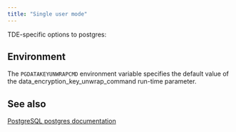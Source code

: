 ```yaml
---
title: "Single user mode"
---
```


TDE-specific options to postgres:


## Environment

The ``PGDATAKEYUNWRAPCMD`` environment variable specifies the default value of the data_encryption_key_unwrap_command run-time parameter.

## See also
[PostgreSQL postgres documentation](https://www.postgresql.org/docs/15/app-postgres.html)